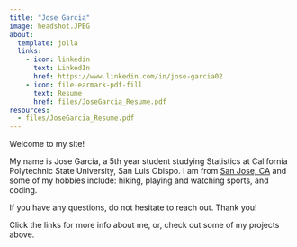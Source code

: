 ```yaml
---
title: "Jose Garcia"
image: headshot.JPEG
about:
  template: jolla
  links: 
    - icon: linkedin
      text: LinkedIn
      href: https://www.linkedin.com/in/jose-garcia02
    - icon: file-earmark-pdf-fill
      text: Resume
      href: files/JoseGarcia_Resume.pdf
resources:
  - files/JoseGarcia_Resume.pdf
---
```


Welcome to my site!

My name is Jose Garcia, a 5th year student studying Statistics at California Polytechnic State University, San Luis Obispo. I am from [San Jose, CA](https://www.google.com/maps/place/San+Jose,+CA/@37.2961211,-121.9809051,11z/data=!3m1!4b1!4m6!3m5!1s0x808fcae48af93ff5:0xb99d8c0aca9f717b!8m2!3d37.33874!4d-121.8852525!16zL20vMGYwNHY?entry=ttu) and some of my hobbies include: hiking, playing and watching sports, and coding.

If you have any questions, do not hesitate to reach out. Thank you!

Click the links for more info about me, or, check out some of my projects above.
